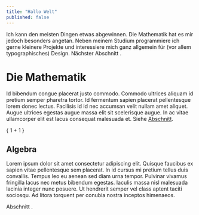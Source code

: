 ```yaml
---
title: "Hallo Welt"
published: false
---
```


Ich kann den meisten Dingen etwas abgewinnen. Die Mathematik hat es mir jedoch besonders angetan. Neben meinem Studium programmiere ich gerne kleinere Projekte und interessiere mich ganz allgemein für (vor allem typographisches) Design. Nächster Abschnitt <Ref to="sec:die-mathematik"/>.


# Die Mathematik
<Label name="sec:die-mathematik"/>

Id bibendum congue placerat justo commodo. Commodo ultrices aliquam id pretium semper pharetra tortor. Id fermentum sapien placerat pellentesque lorem donec lectus. Facilisis id id nec accumsan velit nullam amet aliquet. Augue ultrices egestas augue massa elit sit scelerisque augue. In ac vitae ullamcorper elit est lacus consequat malesuada et. Siehe [Abschnitt](#ssec:kategorientheorie).

{ 1 + 1 }

## Algebra
Lorem ipsum dolor sit amet consectetur adipiscing elit. Quisque faucibus ex sapien vitae pellentesque sem placerat. In id cursus mi pretium tellus duis convallis. Tempus leo eu aenean sed diam urna tempor. Pulvinar vivamus fringilla lacus nec metus bibendum egestas. Iaculis massa nisl malesuada lacinia integer nunc posuere. Ut hendrerit semper vel class aptent taciti sociosqu. Ad litora torquent per conubia nostra inceptos himenaeos.

Abschnitt <Ref to="sec:die-mathematik"/>.
